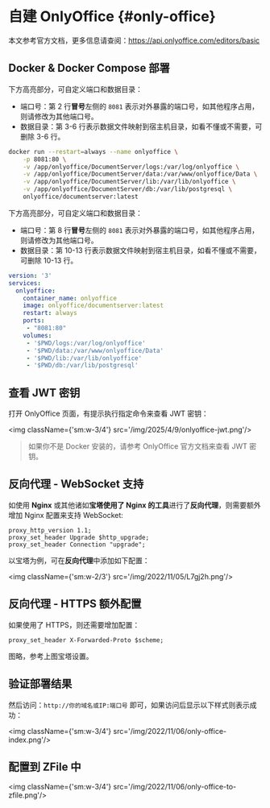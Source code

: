 
# 自建 OnlyOffice {#only-office}

本文参考官方文档，更多信息请查阅：https://api.onlyoffice.com/editors/basic

## Docker & Docker Compose 部署

<Tabs>
<TabItem value="docker" label="Docker">

下方高亮部分，可自定义端口和数据目录：

- 端口号：第 2 行**冒号**左侧的 `8081` 表示对外暴露的端口号，如其他程序占用，则请修改为其他端口号。
- 数据目录：第 3-6 行表示数据文件映射到宿主机目录，如看不懂或不需要，可删除 3-6 行。

```bash showLineNumbers {2-6}
docker run --restart=always --name onlyoffice \
    -p 8081:80 \
    -v /app/onlyoffice/DocumentServer/logs:/var/log/onlyoffice \
    -v /app/onlyoffice/DocumentServer/data:/var/www/onlyoffice/Data \
    -v /app/onlyoffice/DocumentServer/lib:/var/lib/onlyoffice \
    -v /app/onlyoffice/DocumentServer/db:/var/lib/postgresql \
    onlyoffice/documentserver:latest
```


</TabItem>
<TabItem value="docker-compose" label="Docker-Compose">

下方高亮部分，可自定义端口和数据目录：

- 端口号：第 8 行**冒号**左侧的 `8081` 表示对外暴露的端口号，如其他程序占用，则请修改为其他端口号。
- 数据目录：第 10-13 行表示数据文件映射到宿主机目录，如看不懂或不需要，可删除 10-13 行。

```yaml showLineNumbers {8,10-13}
version: '3'
services:
  onlyoffice:
    container_name: onlyoffice
    image: onlyoffice/documentserver:latest
    restart: always
    ports:
     - "8081:80"
    volumes:
     - '$PWD/logs:/var/log/onlyoffice'
     - '$PWD/data:/var/www/onlyoffice/Data'
     - '$PWD/lib:/var/lib/onlyoffice'
     - '$PWD/db:/var/lib/postgresql'
```

</TabItem>
</Tabs>

## 查看 JWT 密钥

打开 OnlyOffice 页面，有提示执行指定命令来查看 JWT 密钥：

<img className={'sm:w-3/4'} src='/img/2025/4/9/onlyoffice-jwt.png'/>

> 如果你不是 Docker 安装的，请参考 OnlyOffice 官方文档来查看 JWT 密钥。

## 反向代理 - WebSocket 支持
如使用 **Nginx** 或其他诸如**宝塔使用了 Nginx 的工具**进行了**反向代理**，则需要额外增加 Nginx 配置来支持 WebSocket:

```properties showLineNumbers
proxy_http_version 1.1;
proxy_set_header Upgrade $http_upgrade;
proxy_set_header Connection "upgrade";
```

以宝塔为例，可在**反向代理**中添加如下配置：

<img className={'sm:w-2/3'} src='/img/2022/11/05/L7gj2h.png'/>

## 反向代理 - HTTPS 额外配置
如果使用了 HTTPS，则还需要增加配置：

```properties showLineNumbers
proxy_set_header X-Forwarded-Proto $scheme;
```

图略，参考上图宝塔设置。

## 验证部署结果

然后访问：`http://你的域名或IP:端口号` 即可，如果访问后显示以下样式则表示成功：

<img className={'sm:w-3/4'} src='/img/2022/11/06/only-office-index.png'/>

## 配置到 ZFile 中

<img className={'sm:w-3/4'} src='/img/2022/11/06/only-office-to-zfile.png'/>